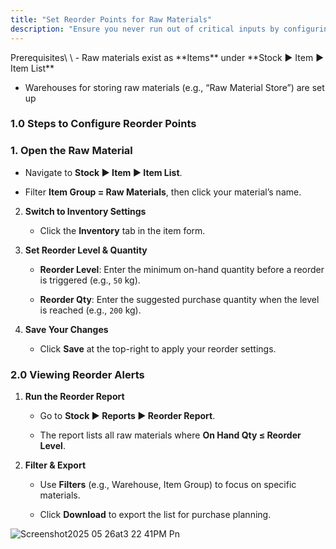 ```yaml
---
title: "Set Reorder Points for Raw Materials"
description: "Ensure you never run out of critical inputs by configuring reorder levels and quantities for your raw materials in the CGIC App."
---
```


<Info>
  Prerequisites\
  \
  - Raw materials exist as **Items** under **Stock ▶️ Item ▶️ Item List**  

  - Warehouses for storing raw materials (e.g., “Raw Material Store”) are set up  
</Info>

### 1.0 Steps to Configure Reorder Points

### 1. **Open the Raw Material**  

   - Navigate to **Stock ▶️ Item ▶️ Item List**.  

   - Filter **Item Group = Raw Materials**, then click your material’s name.

2. **Switch to Inventory Settings**  

   - Click the **Inventory** tab in the item form.

3. **Set Reorder Level & Quantity**  

   - **Reorder Level**: Enter the minimum on-hand quantity before a reorder is triggered (e.g., `50` kg).  

   - **Reorder Qty**: Enter the suggested purchase quantity when the level is reached (e.g., `200` kg).

4. **Save Your Changes**  

   - Click **Save** at the top-right to apply your reorder settings.

### 2.0 Viewing Reorder Alerts

1. **Run the Reorder Report**  

   - Go to **Stock ▶️ Reports ▶️ Reorder Report**.  

   - The report lists all raw materials where **On Hand Qty ≤ Reorder Level**.

2. **Filter & Export**  

   - Use **Filters** (e.g., Warehouse, Item Group) to focus on specific materials.  

   - Click **Download** to export the list for purchase planning.

![Screenshot2025 05 26at3 22 41PM Pn](/images/Screenshot2025-05-26at3.22.41PM.png)